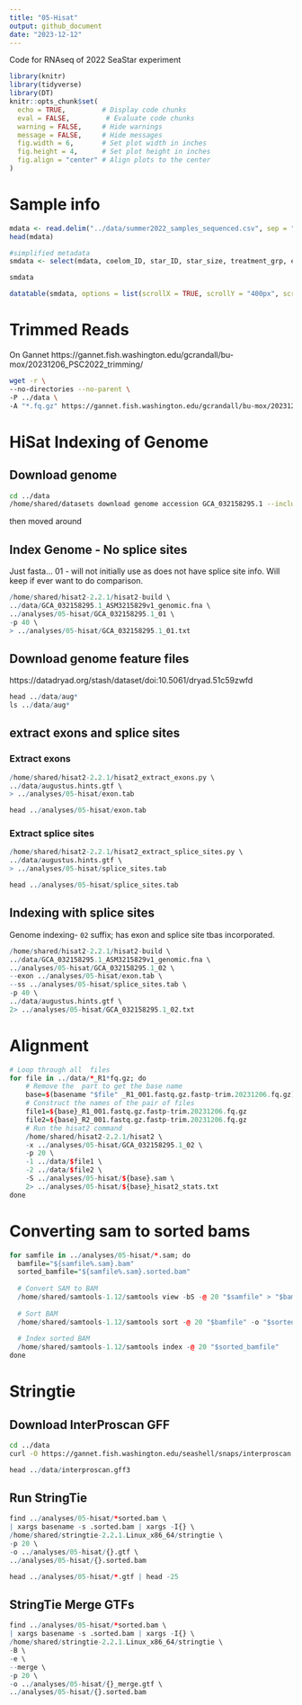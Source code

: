 ```yaml
---
title: "05-Hisat"
output: github_document
date: "2023-12-12"
---
```


Code for RNAseq of 2022 SeaStar experiment

```r
library(knitr)
library(tidyverse)
library(DT)
knitr::opts_chunk$set(
  echo = TRUE,         # Display code chunks
  eval = FALSE,         # Evaluate code chunks
  warning = FALSE,     # Hide warnings
  message = FALSE,     # Hide messages
  fig.width = 6,       # Set plot width in inches
  fig.height = 4,      # Set plot height in inches
  fig.align = "center" # Align plots to the center
)
```

# Sample info

```r
mdata <- read.delim("../data/summer2022_samples_sequenced.csv", sep = ",")
head(mdata)
```


```r
#simplified metadata
smdata <- select(mdata, coelom_ID, star_ID, star_size, treatment_grp, experiment_day, disease_sign)

smdata

```


```r
datatable(smdata, options = list(scrollX = TRUE, scrollY = "400px", scrollCollapse = TRUE, paging = FALSE))

```

# Trimmed Reads

On Gannet
https://gannet.fish.washington.edu/gcrandall/bu-mox/20231206_PSC2022_trimming/

```bash
wget -r \
--no-directories --no-parent \
-P ../data \
-A "*.fq.gz" https://gannet.fish.washington.edu/gcrandall/bu-mox/20231206_PSC2022_trimming/
```



# HiSat Indexing of Genome





## Download genome

```bash
cd ../data
/home/shared/datasets download genome accession GCA_032158295.1 --include gff3,rna,cds,protein,genome,seq-report
```

then moved around



## Index Genome - No splice sites

Just fasta... 01  - will not initially use as does not have splice site info. Will keep if ever want to do comparison.

```r
/home/shared/hisat2-2.2.1/hisat2-build \
../data/GCA_032158295.1_ASM3215829v1_genomic.fna \
../analyses/05-hisat/GCA_032158295.1_01 \
-p 40 \
> ../analyses/05-hisat/GCA_032158295.1_01.txt

```


## Download genome feature files

https://datadryad.org/stash/dataset/doi:10.5061/dryad.51c59zwfd


```r
head ../data/aug*
ls ../data/aug*
```


## extract exons and splice sites

### Extract exons

```r
/home/shared/hisat2-2.2.1/hisat2_extract_exons.py \
../data/augustus.hints.gtf \
> ../analyses/05-hisat/exon.tab
```

```r
head ../analyses/05-hisat/exon.tab
```

### Extract splice sites

```r
/home/shared/hisat2-2.2.1/hisat2_extract_splice_sites.py \
../data/augustus.hints.gtf \
> ../analyses/05-hisat/splice_sites.tab

```


```r
head ../analyses/05-hisat/splice_sites.tab
```



## Indexing with splice sites

Genome indexing- `02` suffix; has exon and splice site tbas incorporated.


```r
/home/shared/hisat2-2.2.1/hisat2-build \
../data/GCA_032158295.1_ASM3215829v1_genomic.fna \
../analyses/05-hisat/GCA_032158295.1_02 \
--exon ../analyses/05-hisat/exon.tab \
--ss ../analyses/05-hisat/splice_sites.tab \
-p 40 \
../data/augustus.hints.gtf \
2> ../analyses/05-hisat/GCA_032158295.1_02.txt
```






# Alignment


```r

# Loop through all  files
for file in ../data/*_R1*fq.gz; do
    # Remove the  part to get the base name
    base=$(basename "$file" _R1_001.fastq.gz.fastp-trim.20231206.fq.gz)
    # Construct the names of the pair of files
    file1=${base}_R1_001.fastq.gz.fastp-trim.20231206.fq.gz
    file2=${base}_R2_001.fastq.gz.fastp-trim.20231206.fq.gz
    # Run the hisat2 command
    /home/shared/hisat2-2.2.1/hisat2 \
    -x ../analyses/05-hisat/GCA_032158295.1_02 \
    -p 20 \
    -1 ../data/$file1 \
    -2 ../data/$file2 \
    -S ../analyses/05-hisat/${base}.sam \
    2> ../analyses/05-hisat/${base}_hisat2_stats.txt
done


```

# Converting sam to sorted bams

```r
for samfile in ../analyses/05-hisat/*.sam; do
  bamfile="${samfile%.sam}.bam"
  sorted_bamfile="${samfile%.sam}.sorted.bam"
  
  # Convert SAM to BAM
  /home/shared/samtools-1.12/samtools view -bS -@ 20 "$samfile" > "$bamfile"
  
  # Sort BAM
  /home/shared/samtools-1.12/samtools sort -@ 20 "$bamfile" -o "$sorted_bamfile"
  
  # Index sorted BAM
  /home/shared/samtools-1.12/samtools index -@ 20 "$sorted_bamfile"
done
```



# Stringtie


## Download InterProscan GFF
```bash
cd ../data
curl -O https://gannet.fish.washington.edu/seashell/snaps/interproscan.gff3
```
```r
head ../data/interproscan.gff3 
```


## Run StringTie
```r
find ../analyses/05-hisat/*sorted.bam \
| xargs basename -s .sorted.bam | xargs -I{} \
/home/shared/stringtie-2.2.1.Linux_x86_64/stringtie \
-p 20 \
-o ../analyses/05-hisat/{}.gtf \
../analyses/05-hisat/{}.sorted.bam
```


```r
head ../analyses/05-hisat/*.gtf | head -25

```


## StringTie Merge GTFs
```r
find ../analyses/05-hisat/*sorted.bam \
| xargs basename -s .sorted.bam | xargs -I{} \
/home/shared/stringtie-2.2.1.Linux_x86_64/stringtie \
-B \
-e \
--merge \
-p 20 \
-o ../analyses/05-hisat/{}_merge.gtf \
../analyses/05-hisat/{}.sorted.bam
```
